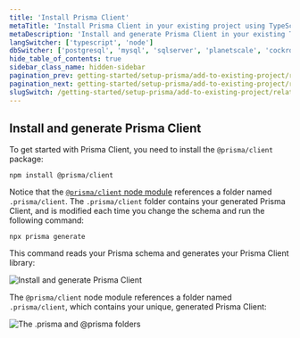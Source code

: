 ```yaml
---
title: 'Install Prisma Client'
metaTitle: 'Install Prisma Client in your existing project using TypeScript and MySQL'
metaDescription: 'Install and generate Prisma Client in your existing TypeScript and MySQL project'
langSwitcher: ['typescript', 'node']
dbSwitcher: ['postgresql', 'mysql', 'sqlserver', 'planetscale', 'cockroachdb', 'prismaPostgres']
hide_table_of_contents: true
sidebar_class_name: hidden-sidebar
pagination_prev: getting-started/setup-prisma/add-to-existing-project/relational-databases/baseline-your-database-typescript-mysql
pagination_next: getting-started/setup-prisma/add-to-existing-project/relational-databases/querying-the-database-typescript-mysql
slugSwitch: /getting-started/setup-prisma/add-to-existing-project/relational-databases/install-prisma-client-
---
```

 


## Install and generate Prisma Client

To get started with Prisma Client, you need to install the `@prisma/client` package:

```terminal copy
npm install @prisma/client
```

Notice that the [`@prisma/client` node module](/orm/prisma-client/setup-and-configuration/generating-prisma-client#the-prismaclient-npm-package) references a folder named `.prisma/client`. The `.prisma/client` folder contains your generated Prisma Client, and is modified each time you change the schema and run the following command:

```terminal copy
npx prisma generate
```

This command reads your Prisma schema and generates your Prisma Client library:

![Install and generate Prisma Client](/img/getting-started/prisma-client-install-and-generate.png)

The `@prisma/client` node module references a folder named `.prisma/client`, which contains your unique, generated Prisma Client:

![The .prisma and @prisma folders](/img/getting-started/prisma-client-node-module.png)
